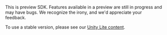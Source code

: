 <Note>

This is preview SDK. Features available in a preview are still in progress and may have bugs. We recognize the irony, and we'd appreciate your feedback.

To use a stable version, please see our [Unity Lite content](/platforms/unity/unity-lite/).

</Note>
